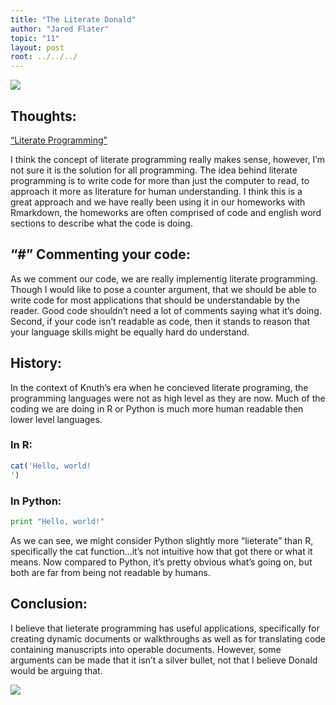 ```yaml
---
title: "The Literate Donald"
author: "Jared Flater"
topic: "11"
layout: post
root: ../../../
---
```

![](images/knuth_jf.jpg)

## Thoughts:

["Literate Programming"](https://channel9.msdn.com/Events/useR-international-R-User-conference/useR2016/Literate-Programming)

I think the concept of literate programming really makes sense, however, I'm not sure it is the solution for all programming. The idea behind literate programming is to write code for more than just the computer to read, to approach it more as literature for human understanding. I think this is a great approach and we have really been using it in our homeworks with Rmarkdown, the homeworks are often comprised of code and english word sections to describe what the code is doing. 

## "#" Commenting your code:

As we comment our code, we are really implementig literate programming. Though I would like to pose a counter argument, that we should be able to write code for most applications that should be understandable by the reader. Good code shouldn't need a lot of comments saying what it's doing. Second, if your code isn't readable as code, then it stands to reason that your language skills might be equally hard do understand. 

## History:

In the context of Knuth's era when he concieved literate programing, the programming languages were not as high level as they are now. Much of the coding we are doing in R or Python is much more human readable then lower level languages. 

### In R:
```r
cat('Hello, world!
')
```

### In Python:
```python
print "Hello, world!"
```

As we can see, we might consider Python slightly more "lieterate" than R, specifically the cat function...it's not intuitive how that got there or what it means. Now compared to Python, it's pretty obvious what's going on, but both are far from being not readable by humans. 

## Conclusion:

I believe that lieterate programming has useful applications, specifically for creating dynamic documents or walkthroughs as well as for translating code containing manuscripts into operable documents. However, some arguments can be made that it isn't a silver bullet, not that I believe Donald would be arguing that.

![](images/matrix_jf.gif)


